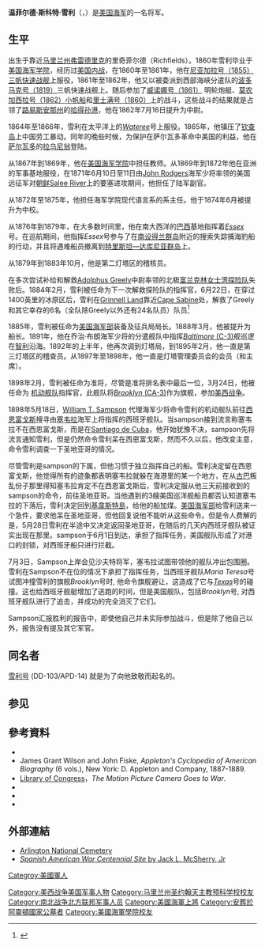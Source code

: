 {{Infobox Military Person
|name             = 温菲尔德·斯科特·雪利
|image            = [[File:Winfield_Scott_Schley.jpg|250px]]
|caption          = 
| birth_date    = {{birth date|1839|10|9}}
| birth_place   = {{flag|United States|1896}}[[馬里蘭州|馬里蘭州]][[弗雷德里克|弗雷德里克]]附近
| death_date    = {{death date and age|1911|10|2|1839|10|9}}
| death_place   = {{USA}}[[紐約|紐約]]
|nickname         =
|allegiance       = {{US}}
|serviceyears     = 1860–1901
|rank             = [[File:USN_Rear_Admiral_rank_insignia.jpg|50px]] [[少將|少將]] 
|branch           = [[File:Emblem_of_the_United_States_Navy.svg|25px]] [[美国海军|美国海军]]
|commands         = 
|unit             =
|battles          = [[美國內戰|美國內戰]]，[[美西戰爭|美西戰爭]]
|awards           = 
|relations        =
|laterwork        = 
}}

'''温菲尔德·斯科特·雪利'''（{{lang-en|Winfield Scott Schley}}，{{bd|1839年|10月9日|1911年|10月2日}}）是[[美国海军|美国海军]]的一名将军。

==生平==
出生于靠近[[马里兰州|马里兰州]][[弗雷德里克|弗雷德里克]]的里奇菲尔德（Richfields）。1860年雪利毕业于[[美国海军学院|美国海军学院]]，经历过[[美国内战|美国内战]]，在1860年至1861年，他在[[尼亚加拉号（1855）|尼亚加拉号（1855）]][[三帆快速战舰|三帆快速战舰]]上服役，1861年至1862年，他又以被委派到西部海峡分遣队的[[波多马克号（1819）|波多马克号（1819）]]三帆快速战舰上。随后参加了[[威诺娜号（1861）|威诺娜号（1861）]] 明轮炮艇、[[莫农加西拉号（1862）|莫农加西拉号（1862）]][[小帆船|小帆船]]和[[里士满号（1860）|里士满号（1860）]]上的战斗，这些战斗的结果就是占领了[[路易斯安那州|路易斯安那州]]的[[哈得孙港|哈得孙港]]，他在1862年7月16日提升为中尉。

1864年至1866年，雪利在太平洋上的[[USS_Wateree_(1864)|''Wateree'']]号上服役。1865年，他镇压了[[钦查岛|钦查岛]]上中国劳工暴动。同年的晚些时候，为保护在萨尔瓦多革命中美国的利益，他在[[萨尔瓦多|萨尔瓦多]]的[[拉乌尼翁_(萨尔瓦多)|拉乌尼翁]]登陆。

从1867年到1869年，他在[[美国海军学院|美国海军学院]]中担任教师。从1869年到1872年他在亚洲的军事基地服役，在1871年6月10日至11日由[[John_Rodgers_(naval_officer,_Civil_War)|John Rodgers]]海军少将率领的美国远征军对[[朝鲜|朝鲜]][[Salee_River|Salee River]]上的要塞进攻期间，他担任了陆军副官。 

从1872年至1875年，他担任海军学院现代语言系的系主任。他于1874年6月被提升为中校。

从1876年到1879年，在大多数时间里，他在南大西洋的[[巴西|巴西]]基地指挥着[[USS_Essex_(1876)|''Essex'']]号。在巡航期间，他指挥''Essex''号参与了在[[南设得兰群岛|南设得兰群岛]]附近的搜索失踪捕海豹船的行动，并且将遇难船员撤离到[[特里斯坦—达库尼亚群岛|特里斯坦—达库尼亚群岛]]上。

从1879年到1883年10月，他是第二灯塔区的稽核员。

在多次尝试补给和解救[[Adolphus_Greely|Adolphus Greely]]中尉率领的北极[[Henry_W._Howgate#Lady_Franklin_Bay_Expedition|富兰克林女士湾探险队]]失败后。1884年2月，雪利被任命为下一次解救探险队的指挥官，6月22日，在穿过1400英里的冰原区后，雪利在[[Grinnell_Land|Grinnell Land]]靠近[[Cape_Sabine|Cape Sabine]]处，解救了Greely和其它幸存的6名（全队除Greely以外还有24名队员）队员<ref>{{cite book |url=http://books.google.com/books?id=K_ALAAAAIAAJ&pg=PA417&lpg=PA417&dq=proteus+greely&source=web&ots=lWPmlAoqib&sig=tnoISQLWozFb9vQfZ-dk4k74Hl0&hl=en#PPA424,M1 |last=Andrews |first=E. Benjamin |year=1903 |title=The United States in Our Own Time |location=New York |date=1903 |publisher=C. Scribner's Sons |pages=424–430 |oclc=670878 |access-date=2009-05-02 |archive-date=2017-05-10 |archive-url=https://web.archive.org/web/20170510182949/https://books.google.com/books?id=K_ALAAAAIAAJ&pg=PA417&lpg=PA417&dq=proteus+greely&source=web&ots=lWPmlAoqib&sig=tnoISQLWozFb9vQfZ-dk4k74Hl0&hl=en#PPA424,M1 |dead-url=no }}</ref>

1885年，雪利被任命为[[美国海军部|美国海军部]]装备及征兵局局长。1888年3月，他被提升为船长。1891年，他在乔治·布朗海军少将的分遣舰队中指挥[[USS_Baltimore_(C-3)|''Baltimore'' (C-3)]]舰巡逻在[[智利|智利]]沿海。1892年的上半年，他再次调到灯塔局，到1895年2月，他一直是第三灯塔区的稽查员。从1897年至1898年，他一直是灯塔管理委员会的会员（和主席）。

1898年2月，雪利被任命为准将，尽管是准将排名表中最后一位，3月24日，他被任命为 [[Flying_Squadron_(US_Navy)|机动舰队]]指挥官，此舰队将[[USS_Brooklyn_(CA-3)|''Brooklyn'' (CA-3)]]作为旗舰，参加[[美西战争|美西战争]]。

1898年5月18日，[[William_T._Sampson|William T. Sampson]] 代理海军少将命令雪利的机动舰队前往[[Cienfuegos|西恩富戈斯]]搜寻由[[Pascual_Cervera_y_Topete|塞韦拉]]海军上将指挥的西班牙舰队。当sampson接到流言称塞韦拉不在西恩富戈斯，而是在[[Santiago_de_Cuba|Santiago de Cuba]]，他开始犹豫不决，sampson先将流言通知雪利，但是仍然命令雪利呆在西恩富戈斯，然而不久以后，他改变主意，命令雪利调查一下圣地亚哥的情况。

尽管雪利是sampson的下属，但他习惯于独立指挥自己的船。雪利决定留在西恩富戈斯，他觉得所有的迹象都表明塞韦拉就躲在海港里的某一个地方，在从[[古巴|古巴]]叛乱份子那里得知塞韦拉肯定不在西恩富戈斯后，雪利决定服从他三天前接收到的sampson的命令，前往圣地亚哥。当他遇到的3艘美国巡洋舰船员都否认知道塞韦拉的下落后，雪利决定回到[[基韋斯特島|基韋斯特島]]，给他的船加煤。[[美国海军部|美国海军部]]给雪利送来一个急件，要求他呆在圣地亚哥，但他回复说他不能听从这些命令。但是令人费解的是，5月28日雪利在半途中又决定返回圣地亚哥，在随后的几天内西班牙舰队被证实出现在那里。sampson于6月1日到达，承担了指挥任务，美国舰队形成了对港口的封锁，对西班牙船只进行拦截。

7月3日，Sampson上岸会见沙夫特将军，塞韦拉试图带领他的舰队冲出包围圈。雪利在Sampson不在位的情况下承担了指挥任务，当西班牙舰队''Maria Teresa''号试图冲撞雪利的旗舰''Brooklyn''号时, 他命令旗舰避让，这造成了它与[[USS_Texas_(1895)|''Texas'']]号的碰撞。这也给西班牙舰艇增加了逃跑的时间，但是美国舰队，包括''Brooklyn''号, 对西班牙舰队进行了追击，并成功的完全消灭了它们。

Sampson汇报胜利的报告中，即使他自己并未实际参加战斗，但是除了他自己以外，报告没有提及其它军官。
==同名者==
[[雪利号驱逐舰|雪利号]] (DD-103/APD-14) 就是为了向他致敬而起名的。

==参见==
{{portal|美国内战|United states confederate flag hybrid.png}}
{{portal|美国海军|United States Department of the Navy Seal.svg}}

==參考資料==
{{reflist}}
*{{Wikisource1911Enc Citation|Schley, Winfield Scott}}
* James Grant Wilson and John Fiske, ''Appleton's Cyclopedia of American Biography'' (6 vols.), New York: D. Appleton and Company, 1887-1889.
*[[Library_of_Congress|Library of Congress]]，''The Motion Picture Camera Goes to War''.
*{{citation
|url=http://books.google.com/books?hl=en&id=GUgFAAAAMAAJ&dq=%22the+rescue+of+greely%22&printsec=frontcover&source=web&ots=B1lsex9E-l&sig=S6bcLsggYSLFKFdKO3wqjf4beoI
|title=The Rescue of Greely
|first1=Winfield Scott
|last1=Schley
|first2=J. R.
|last2=Soley
|publisher=Charles Scribner's Sons
|date=1885
|location=New York
|accessdate=2007-12-16
}}
*{{citation
|url=http://books.google.com/books?hl=en&id=RQYKAAAAIAAJ&dq=%22winfield+scott+schley%22&printsec=frontcover&source=web&ots=5trBrofrXn&sig=FISztdA94n-dvKSQuQ4fHQ7NKFE
|title=Forty-five Years under the Flag
|first=Winfield Scott
|last=Schley
|publisher=D. Appleton and Company
|location=New York
|date=1904
|accessdate=2007-12-16
|archive-date=2016-08-06
|archive-url=https://web.archive.org/web/20160806062745/https://books.google.com/books?hl=en&id=RQYKAAAAIAAJ&dq=%22winfield+scott+schley%22&printsec=frontcover&source=web&ots=5trBrofrXn&sig=FISztdA94n-dvKSQuQ4fHQ7NKFE
|dead-url=no
}}
*{{citation
|url=http://books.google.com/books?hl=en&id=HgKgPwe0gIQC&dq=%22winfield+scott+schley%22&printsec=frontcover&source=web&ots=-7BYxFmARn&sig=CxnztY_E7gT1oDaZrfMx2Gi6atc
|title=Schley and Santiago: an Historical Account of the Blockade and Final Destruction of the Spanish Fleet Under Command of Admiral Pasquale Cervera, July 3, 1898
|first=George Edward
|last=Graham
|publisher=W.B. Conkey company
|date=1902
|accessdate=2007-12-16
|archive-date=2016-06-17
|archive-url=https://web.archive.org/web/20160617155133/https://books.google.com/books?hl=en&id=HgKgPwe0gIQC&dq=%22winfield+scott+schley%22&printsec=frontcover&source=web&ots=-7BYxFmARn&sig=CxnztY_E7gT1oDaZrfMx2Gi6atc
|dead-url=no
}}

==外部連結==
*[http://www.arlingtoncemetery.net/schley.htm Arlington National Cemetery] {{Wayback|url=http://www.arlingtoncemetery.net/schley.htm |date=20201114002218 }}
*[http://www.spanamwar.com/schley.htm ''Spanish American War Centennial Site'' by Jack L. McSherry, Jr] {{Wayback|url=http://www.spanamwar.com/schley.htm |date=20210421111630 }}

[[Categroy:美國軍人|Categroy:美國軍人]]

{{Authority control}}
{{DEFAULTSORT:Schley, Winfield Scott}}

[[Category:美西战争美国军事人物|Category:美西战争美国军事人物]]
[[Category:马里兰州圣约翰天主教预科学校校友|Category:马里兰州圣约翰天主教预科学校校友]]
[[Category:南北战争北方联邦军事人员|Category:南北战争北方联邦军事人员]]
[[Category:美國海軍上將|Category:美國海軍上將]]
[[Category:安葬於阿靈頓國家公墓者|Category:安葬於阿靈頓國家公墓者]]
[[Category:美國海軍學院校友|Category:美國海軍學院校友]]